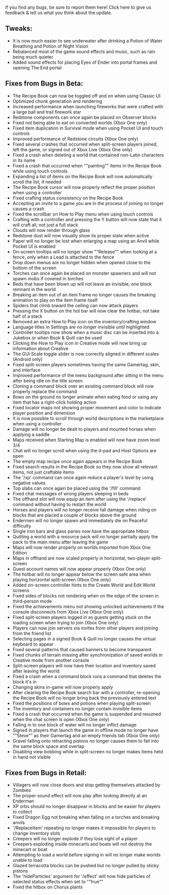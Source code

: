 If you find any bugs, be sure to report them here! Click here to give us feedback & tell us what you think about the update.  
  

## **Tweaks:**

-   It is now much easier to see underwater after drinking a Potion of Water Breathing and Potion of Night Vision
-   Rebalanced most of the game sound effects and music, such as rain being much quieter
-   Added sound effects for placing Eyes of Ender into portal frames and opening The End portal

  
## **Fixes from Bugs in Beta:**

-   The Recipe Book can now be toggled off and on when using Classic UI
-   Optimized chunk generation and rendering
-   Increased performance when launching fireworks that were crafted with a large ball and trail firework star
-   Redstone components can once again be placed on Observer blocks
-   Fixed not being able to eat on converted worlds (Xbox One only)
-   Fixed item duplication in Survival mode when using Pocket UI and touch controls
-   Improved performance of Redstone circuits (Xbox One only)
-   Fixed several crashes that occurred when split-screen players joined, left the game, or signed out of Xbox Live (Xbox One only)
-   Fixed a crash when deleting a world that contained non-Latin characters in its name
-   Fixed a crash that occurred when ""painting"" items in the Recipe Book while using touch controls
-   Expanding a list of items on the Recipe Book will now automatically scroll the list, if needed
-   The Recipe Book cursor will now properly reflect the proper position when using a controller
-   Fixed crafting status consistency on the Recipe Book
-   Accepting an invite to a game you are in the process of joining no longer causes a crash
-   Fixed the scrollbar on How to Play menu when using touch controls
-   Crafting with a controller and pressing the Y button will now state that it will craft all, not just a full stack
-   Clouds will now render through glass
-   Redstone dust will now visually show its proper state when active
-   Paper will no longer be lost when enlarging a map using an Anvil while Pocket UI is enabled
-   On-screen tooltips will no longer show ""Release"" when looking at a fence, only when a Lead is attached to the fence
-   Drop down menus are no longer hidden when opened close to the bottom of the screen
-   Torches can once again be placed on monster spawners and will not spawn mobs if covered in torches
-   Beds that have been blown up will not leave an invisible, one block remnant in the world
-   Breaking an item out of an item frame no longer causes the breaking animation to play on the item frame itself
-   Spiders that climb toward the ceiling can now attack players
-   Pressing the X button on the hot bar will now clear the hotbar, not take half of a stack
-   Removed an extra How to Play icon on the inventory/crafting window
-   Language titles in Settings are no longer invisible until highlighted
-   Controller tooltips now show when a music disc can be inserted into a Jukebox or when Book & Quill can be used
-   Clicking the How to Play icon in Creative mode will now bring up information about Creative
-   The GUI Scale toggle slider is now correctly aligned in different scales (Android only)
-   Fixed split-screen players sometimes having the same Gamertag, skin, and interface
-   Improved performance of the menu background after sitting in the menu after being idle on the title screen
-   Cloning a command block over an existing command block will now properly replace the command
-   Bows on the ground no longer animate when eating food or using any item that has a right-click holding action
-   Fixed locator maps not showing proper movement and color to indicate player position and dimension
-   It is now possible to scroll through world descriptions in the marketplace when using a controller
-   Damage will no longer be dealt to players and mounted horses when applying a saddle
-   Maps received when Starting Map is enabled will now have zoom level 3/4
-   Chat will no longer scroll when using the d-pad and Host Options are open
-   The empty map recipe once again appears in the Recipe Book
-   Fixed search results in the Recipe Book so they now show all relevant items, not just craftable items
-   The '/xp' command can once again reduce a player's level by using negative values
-   Top slabs can once again be placed using the '/fill' command
-   Fixed chat messages of wrong players sleeping in beds
-   The offhand slot will now equip an item after using the '/replace' command without having to restart the world
-   Horses and players will no longer receive fall damage when riding on blocks that are placed a couple of blocks above the ground
-   Endermen will no longer spawn and immediately die on Peaceful difficulty
-   Single iron bars and glass panes now have the appropriate hitbox
-   Quitting a world with a resource pack will no longer partially apply the pack to the main menu after leaving the game
-   Maps will now render properly on worlds imported from Xbox One Edition
-   Maps in offhand are now scaled properly in horizontal, two-player split-screen
-   Guest account names will now appear properly (Xbox One only)
-   The hotbar will no longer appear below the screen safe area when playing horizontal split-screen (Xbox One only)
-   Added on-screen controller hints to the Create World and Edit World screens
-   Fixed sides of blocks not rendering when on the edge of the screen in third-person mode
-   Fixed the achievements menu not showing unlocked achievements if the console disconnects from Xbox Live (Xbox One only)
-   Fixed split-screen players logged in as guests getting stuck on the loading screen when trying to join (Xbox One only)
-   Players can now join servers via invites from other players and joining from the friend list
-   Selecting pages in a signed Book & Quill no longer causes the virtual keyboard to appear
-   Fixed several patterns that caused banners to become transparent
-   Fixed chunks of terrain missing after synchronization of saved worlds in Creative mode from another console
-   Split-screen players will now have their location and inventory saved after leaving the world
-   Fixed a crash when a command block runs a command that deletes the block it's in
-   Changing skins in-game will now properly apply
-   After clearing the Recipe Book search bar with a controller, re-opening the Recipe Book will no longer bring back the previously entered text
-   Fixed the positions of bows and potions when playing split-screen
-   The inventory and containers no longer contain invisible items
-   Fixed a crash that occurred when the game is suspended and resumed when the chat screen is open (Xbox One only)
-   Falling in to one block of water will no longer inflict damage
-   Signed in players that launch the game in offline mode no longer have ""Steve"" as their Gamertag and an empty friends tab (Xbox One only)
-   Gravel falling onto retracting pistons no longer causes them to fall into the same block space and overlap
-   Disabling view bobbing while in split-screen no longer makes items held in hand not visible

  
## **Fixes from Bugs in Retail:**

-   Villagers will now close doors and stop getting themselves attacked by Zombies
-   The proper sound effect will now play after looking directly at an Enderman
-   XP orbs should no longer disappear in blocks and be easier for players to collect
-   Fixed Dragon Egg not breaking when falling on a torches and breaking anvils
-   '/ReplaceItem' repeating no longer makes it impossible for players to change inventory slots
-   Creepers will no longer explode if they lose sight of a player
-   Creepers exploding inside minecarts and boats will not destroy the minecart or boat
-   Attempting to load a world before signing in will no longer make worlds unable to load
-   Glazed terracotta blocks can be pushed but no longer pulled by sticky pistons
-   The 'hideParticles' argument for '/effect' will now hide particles of selected status effects when set to ""true""
-   Fixed the hitbox on Chorus plants